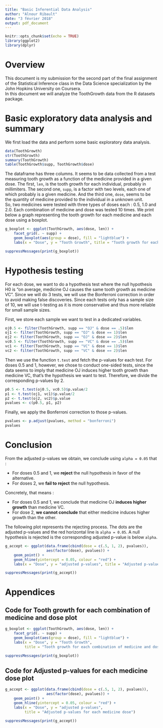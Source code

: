 ```yaml
---
title: "Basic Inferential Data Analysis"
author: "Alnour Ribault"
date: "3 février 2018"
output: pdf_document
---
```


```r
knitr::opts_chunk$set(echo = TRUE)
library(ggplot2)
library(dplyr)
```

# Overview

This document is my submission for the second part of the final assignment of the Statistical Inference class in the Data Science specialization by the John Hopkins University on Coursera.  
In this document we will analyze the ToothGrowth data from the R datasets package.

# Basic exploratory data analysis and summary

We first load the data and perform some basic exploratory data analysis.

```r
data(ToothGrowth)
str(ToothGrowth)
summary(ToothGrowth)
table(ToothGrowth$supp, ToothGrowth$dose)
```
The dataframe has three columns. It seems to be data collected from a test measuring tooth growth as a function of the medicine provided in a given dose. The first, `len`, is the tooth growth for each individual, probably in millimiters. The second one, `supp`, is a factor with two levels, each one of which probably is a given medicine. And the third one, `dose`, seems to be the quantity of medicine provided to the individual in a unknown unit.  
So, two medicines were tested with three types of doses each : 0.5, 1.0 and 2.0. Each combination of medicine and dose was tested 10 times.
We print below a graph representing the tooth growth for each medicine and each dose using a boxplot.

```r
g_boxplot <- ggplot(ToothGrowth, aes(dose, len)) +
    facet_grid(. ~ supp) +
    geom_boxplot(aes(group = dose), fill = "lightblue") + 
    labs(x = "Dose", y = "Tooth Growth", title = "Tooth growth for each combination of medicine and dose")

suppressMessages(print(g_boxplot))
```

# Hypothesis testing

For each dose, we want to do a hypothesis test where the null hypothesis H0 is "on average, medicine OJ causes the same tooth growth as medicine VC". Since we will do 3 tests, we will use the Bonferroni correction in order to avoid making false discoveries. Since each tests only has a sample size of 10, we will use t-testing as it is more conservative and thus more reliable for small sample sizes.

First, we store each sample we want to test in a dedicated variables.
```r
oj0.5 <- filter(ToothGrowth, supp == "OJ" & dose == .5)$len
oj1 <- filter(ToothGrowth, supp == "OJ" & dose == 1)$len
oj2 <- filter(ToothGrowth, supp == "OJ" & dose == 2)$len
vc0.5 <- filter(ToothGrowth, supp == "VC" & dose == .5)$len
vc1 <- filter(ToothGrowth, supp == "VC" & dose == 1)$len
vc2 <- filter(ToothGrowth, supp == "VC" & dose == 2)$len
```
Then we use the function `t.test` and fetch the p-values for each test.
For doses 0.5 and 1, however, we chose to conduct one-sided tests, since the data seems to imply that medicine OJ induces higher tooth growth than medicine VC, that's the hypothesis we want to test. Therefore, we divide the corresponding p-values by 2. 

```r
p0.5 <- t.test(oj0.5, vc0.5)$p.value/2
p1 <- t.test(oj1, vc1)$p.value/2
p2 <- t.test(oj2, vc2)$p.value
pvalues <- c(p0.5, p1, p2)
```

Finally, we apply the Bonferroni correction to those p-values.
```r
pvalues <- p.adjust(pvalues, method = "bonferroni")
pvalues
```

# Conclusion

From the adjusted p-values we obtain, we conclude using `alpha = 0.05` that : 

* For doses 0.5 and 1, we **reject** the null hypothesis in favor of the alternative.
* For doses 2, we **fail to reject** the null hypothesis.

Concretely, that means :

* For doses 0.5 and 1, we conclude that medicine OJ **induces higher growth** than medicine VC.
* For dose 2, **we cannot conclude** that either medicine induces higher growth than the other.

The following plot represents the rejecting process. The dots are the adjusted p-values and the red horizontal line is `alpha = 0.05`. A null hypothesis is rejected is the corresponding adjusted p-value is below `alpha`.

```r

g_accept <- ggplot(data.frame(cbind(dose = c(.5, 1, 2), pvalues)),
                   aes(factor(dose), pvalues)) +
    geom_point() +
    geom_hline(yintercept = 0.05, colour = "red") + 
    labs(x = "Dose", y = "adjusted p-values", title = "Adjusted p-values for each medicine dose")

suppressMessages(print(g_accept))

```

\newpage

# Appendices

## Code for Tooth growth for each combination of medicine and dose plot

```r
g_boxplot <- ggplot(ToothGrowth, aes(dose, len)) +
    facet_grid(. ~ supp) +
    geom_boxplot(aes(group = dose), fill = "lightblue") + 
    labs(x = "Dose", y = "Tooth Growth",
         title = "Tooth growth for each combination of medicine and dose")

suppressMessages(print(g_boxplot))
```

## Code for Adjusted p-values for each medicine dose plot

```r

g_accept <- ggplot(data.frame(cbind(dose = c(.5, 1, 2), pvalues)),
                   aes(factor(dose), pvalues)) +
    geom_point() +
    geom_hline(yintercept = 0.05, colour = "red") + 
    labs(x = "Dose", y = "adjusted p-values",
         title = "Adjusted p-values for each medicine dose")

suppressMessages(print(g_accept))

```

